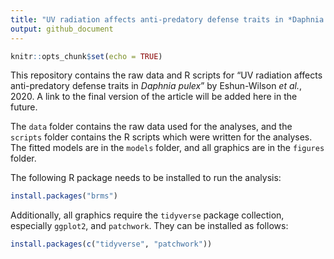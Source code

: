 ```yaml
---
title: "UV radiation affects anti-predatory defense traits in *Daphnia pulex*"
output: github_document
---
```


```r
knitr::opts_chunk$set(echo = TRUE)
```

This repository contains the raw data and R scripts for "UV radiation affects anti-predatory defense traits in *Daphnia pulex*" by Eshun-Wilson *et al.*, 2020. A link to the final version of the article will be added here in the future. 

The `data` folder contains the raw data used for the analyses, and the `scripts` folder contains the R scripts which were written for the analyses. The fitted models are in the `models` folder, and all graphics are in the `figures` folder. 

The following R package needs to be installed to run the analysis:
```r
install.packages("brms")
```

Additionally, all graphics require the `tidyverse` package collection, especially `ggplot2`, and `patchwork`. They can be installed as follows:
```r
install.packages(c("tidyverse", "patchwork"))
```
